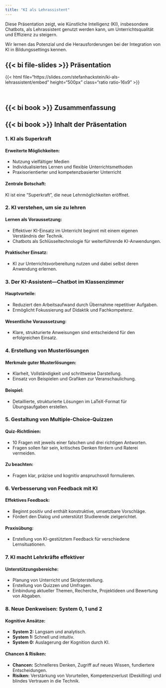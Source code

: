 ```yaml
---
title: "KI als Lehrassistent"
---
```


Diese Präsentation zeigt, wie Künstliche Intelligenz (KI), insbesondere Chatbots, als Lehrassistent genutzt werden kann, um Unterrichtsqualität und Effizienz zu steigern. 

Wir lernen das Potenzial und die Herausforderungen bei der Integration von KI in Bildungssettings kennen.

## {{< bi file-slides >}} Präsentation

{{< html file="https://slides.com/stefanhackstein/ki-als-lehrassistent/embed" height="500px" class="ratio ratio-16x9" >}}

<br>

## {{< bi book >}} Zusammenfassung

::: {.callout-note collapse="true"}
## {{< bi book >}} Inhalt der Präsentation

### 1. KI als Superkraft

#### Erweiterte Möglichkeiten:
- Nutzung vielfältiger Medien
- Individualisiertes Lernen und flexible Unterrichtsmethoden
- Praxisorientierter und kompetenzbasierter Unterricht

#### Zentrale Botschaft:
KI ist eine "Superkraft", die neue Lehrmöglichkeiten eröffnet.

### 2. KI verstehen, um sie zu lehren

#### Lernen als Voraussetzung:
- Effektiver KI-Einsatz im Unterricht beginnt mit einem eigenen Verständnis der Technik.
- Chatbots als Schlüsseltechnologie für weiterführende KI-Anwendungen.

#### Praktischer Einsatz:
- KI zur Unterrichtsvorbereitung nutzen und dabei selbst deren Anwendung erlernen.

### 3. Der KI-Assistent---Chatbot im Klassenzimmer

#### Hauptvorteile:
- Reduziert den Arbeitsaufwand durch Übernahme repetitiver Aufgaben.
- Ermöglicht Fokussierung auf Didaktik und Fachkompetenz.

#### Wesentliche Voraussetzung:
- Klare, strukturierte Anweisungen sind entscheidend für den erfolgreichen Einsatz.

### 4. Erstellung von Musterlösungen

#### Merkmale guter Musterlösungen:
- Klarheit, Vollständigkeit und schrittweise Darstellung.
- Einsatz von Beispielen und Grafiken zur Veranschaulichung.

#### Beispiel:
- Detaillierte, strukturierte Lösungen im LaTeX-Format für Übungsaufgaben erstellen.

### 5. Gestaltung von Multiple-Choice-Quizzen

#### Quiz-Richtlinien:
- 10 Fragen mit jeweils einer falschen und drei richtigen Antworten.
- Fragen sollen fair sein, kritisches Denken fördern und Raterei vermeiden.

#### Zu beachten:
- Fragen klar, präzise und kognitiv anspruchsvoll formulieren.

### 6. Verbesserung von Feedback mit KI

#### Effektives Feedback:
- Beginnt positiv und enthält konstruktive, umsetzbare Vorschläge.
- Fördert den Dialog und unterstützt Studierende zielgerichtet.

#### Praxisübung:
- Erstellung von KI-gestütztem Feedback für verschiedene Lernsituationen.

### 7. KI macht Lehrkräfte effektiver

#### Unterstützungsbereiche:
- Planung von Unterricht und Skripterstellung.
- Erstellung von Quizzen und Umfragen.
- Einbindung aktueller Themen, Recherche, Projektideen und Bewertung von Abgaben.

### 8. Neue Denkweisen: System 0, 1 und 2

#### Kognitive Ansätze:
- **System 2:** Langsam und analytisch.
- **System 1:** Schnell und intuitiv.
- **System 0:** Auslagerung der Kognition durch KI.

#### Chancen & Risiken:
- **Chancen:** Schnelleres Denken, Zugriff auf neues Wissen, fundiertere Entscheidungen.
- **Risiken:** Verstärkung von Vorurteilen, Kompetenzverlust (Deskilling) und blindes Vertrauen in die Technik.
:::


